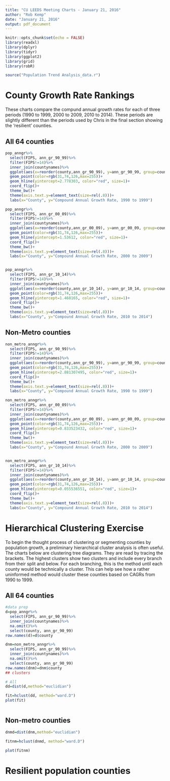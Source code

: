 ```yaml
---
title: "CU LEEDS Meeting Charts - January 21, 2016"
author: "Rob Kemp"
date: "January 21, 2016"
output: pdf_document
---
```


```r
knitr::opts_chunk$set(echo = FALSE)
library(readxl)
library(dplyr)
library(tidyr)
library(ggplot2)
library(grid)
library(robR)

source("Population Trend Analysis_data.r")


```

# County Growth Rate Rankings

These charts compare the compund annual growth rates for each of three periods (1990 to 1999, 2000 to 2009, 2010 to 2014).  These periods are slightly different than the periods used by Chris in the final section showing the 'resilient' counties.


## All 64 counties

```r
pop_anngr%>%
  select(FIPS, ann_gr_90_99)%>%
  filter(FIPS!=14)%>%
  inner_join(countynames)%>%
  ggplot(aes(x=reorder(county,ann_gr_90_99), y=ann_gr_90_99, group=county))+
  geom_point(color=rgb(31,74,126,max=255))+
  geom_hline(yintercept=2.778303, color="red", size=1)+
  coord_flip()+
  theme_bw()+
  theme(axis.text.y=element_text(size=rel(.8)))+
  labs(x="County", y="Compound Annual Growth Rate, 1990 to 1999")

pop_anngr%>%
  select(FIPS, ann_gr_00_09)%>%
  filter(FIPS!=14)%>%
  inner_join(countynames)%>%
  ggplot(aes(x=reorder(county,ann_gr_00_09), y=ann_gr_00_09, group=county))+
  geom_point(color=rgb(31,74,126,max=255))+
  geom_hline(yintercept=1.53612, color="red", size=1)+
  coord_flip()+
  theme_bw()+
  theme(axis.text.y=element_text(size=rel(.8)))+
  labs(x="County", y="Compound Annual Growth Rate, 2000 to 2009")


pop_anngr%>%
  select(FIPS, ann_gr_10_14)%>%
  filter(FIPS!=14)%>%
  inner_join(countynames)%>%
  ggplot(aes(x=reorder(county,ann_gr_10_14), y=ann_gr_10_14, group=county))+
  geom_point(color=rgb(31,74,126,max=255))+
  geom_hline(yintercept=1.468165, color="red", size=1)+
  coord_flip()+
  theme_bw()+
  theme(axis.text.y=element_text(size=rel(.8)))+
  labs(x="County", y="Compound Annual Growth Rate, 2010 to 2014")

```


## Non-Metro counties

```r
non_metro_anngr%>%
  select(FIPS, ann_gr_90_99)%>%
  filter(FIPS!=14)%>%
  inner_join(countynames)%>%
  ggplot(aes(x=reorder(county,ann_gr_90_99), y=ann_gr_90_99, group=county))+
  geom_point(color=rgb(31,74,126,max=255))+
  geom_hline(yintercept=2.881307495, color="red", size=1)+
  coord_flip()+
  theme_bw()+
  theme(axis.text.y=element_text(size=rel(.8)))+
  labs(x="County", y="Compound Annual Growth Rate, 1990 to 1999")

non_metro_anngr%>%
  select(FIPS, ann_gr_00_09)%>%
  filter(FIPS!=14)%>%
  inner_join(countynames)%>%
  ggplot(aes(x=reorder(county,ann_gr_00_09), y=ann_gr_00_09, group=county))+
  geom_point(color=rgb(31,74,126,max=255))+
  geom_hline(yintercept=0.833523432, color="red", size=1)+
  coord_flip()+
  theme_bw()+
  theme(axis.text.y=element_text(size=rel(.8)))+
  labs(x="County", y="Compound Annual Growth Rate, 2000 to 2009")


non_metro_anngr%>%
  select(FIPS, ann_gr_10_14)%>%
  filter(FIPS!=14)%>%
  inner_join(countynames)%>%
  ggplot(aes(x=reorder(county,ann_gr_10_14), y=ann_gr_10_14, group=county))+
  geom_point(color=rgb(31,74,126,max=255))+
  geom_hline(yintercept=0.055536551, color="red", size=1)+
  coord_flip()+
  theme_bw()+
  theme(axis.text.y=element_text(size=rel(.8)))+
  labs(x="County", y="Compound Annual Growth Rate, 2010 to 2014")
```


# Hierarchical Clustering Exercise

To begin the thought process of clustering or segmenting counties by population growth, a preliminary hierarchical cluster analysis  is often useful.  The charts below are clustering tree diagrams.  They are read by tracing the brackets.  The highest clusters show two clusters and include every branch from their split and below.  For each branching, this is the method until each county would be technically a cluster.  This can help see how a rather uninformed method would cluster these counties based on CAGRs from 1990 to 1999.

## All 64 counties

```r
#data prep
d=pop_anngr%>%
  select(FIPS, ann_gr_90_99)%>%
  inner_join(countynames)%>%
  na.omit()%>%
  select(county, ann_gr_90_99)
row.names(d)=d$county

dnm=non_metro_anngr%>%
  select(FIPS, ann_gr_90_99)%>%
  inner_join(countynames)%>%
  na.omit()%>%
  select(county, ann_gr_90_99)
row.names(dnm)=dnm$county
## clusters

# All
dd=dist(d,method="euclidian")

fit=hclust(dd, method="ward.D")
plot(fit)



```

## Non-metro counties

```r

dnmd=dist(dnm,method="euclidian")

fitnm=hclust(dnmd, method="ward.D")

plot(fitnm)

```

# Resilient population counties

